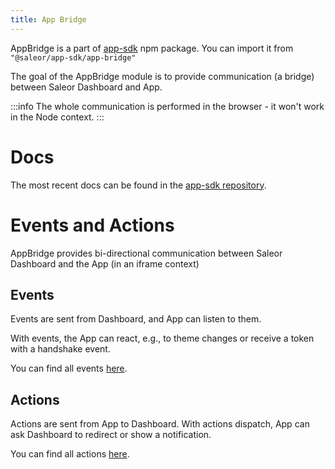 ```yaml
---
title: App Bridge
---
```


AppBridge is a part of [app-sdk](../developing-apps/app-sdk.mdx) npm package. You can import it from `"@saleor/app-sdk/app-bridge"`

The goal of the AppBridge module is to provide communication (a bridge) between Saleor Dashboard and App.

:::info
The whole communication is performed in the browser - it won't work in the Node context.
:::

# Docs

The most recent docs can be found in the [app-sdk repository](https://github.com/saleor/saleor-app-sdk/blob/main/docs/app-bridge.md).

# Events and Actions

AppBridge provides bi-directional communication between Saleor Dashboard and the App (in an iframe context)

## Events

Events are sent from Dashboard, and App can listen to them.

With events, the App can react, e.g., to theme changes or receive a token with a handshake event.

You can find all events [here](https://github.com/saleor/saleor-app-sdk/blob/main/docs/app-bridge.md#events).

## Actions

Actions are sent from App to Dashboard. With actions dispatch, App can ask Dashboard to redirect or show a notification.

You can find all actions [here](https://github.com/saleor/saleor-app-sdk/blob/main/docs/app-bridge.md#actions).
